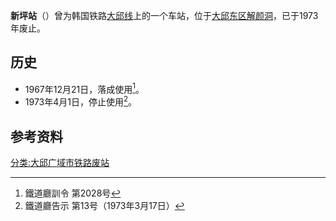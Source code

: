 {{朝鮮半島車站資訊
|公司色 = black
|文字色 = 
|站名 = 新坪站
|圖片 = 
|pxl = 
|圖片說明 =
|前一站 = [[东村站_(韩国铁道公社)|东村]]
|前一站距離 = 2.5
|後一站距離 = 2.9
|後一站 = [[半夜月站_(韩国铁道公社)|半夜月]]
|所屬路線 = [[大邱线|大邱线]]
|距離 = 5.6
|起點站 = [[东大邱站|东大邱]]
|諺文 = 신평역
|朝鮮漢字 = 新坪驛
|文觀部式 = Sinpyeong yeok
|馬-賴式 = 
|副站名 = 
|車站編號 = 
|停站路線數 = 
|所屬公司 = [[韩国铁道公社|韩国铁道公社]]
|所在地 =[[大邱|大邱]][[东区_(大邱)|东区]][[解颜洞|解颜洞]]
|車站構造 = 地面车站
|月台配置 = 
|啟用年月日 =1967年12月21日
|廢站年月日 =1973年4月1日
|上下車人次 = 
|統計年度 = 
|轉車 = 
|備註 = 
|全寬備註 = 
}}

'''新坪站'''（{{kor|諺=신평역|漢=新坪驛|羅=Sinpyeong yeok|f=y}}）曾为韩国铁路[[大邱线|大邱线]]上的一个车站，位于[[大邱|大邱]][[东区_(大邱)|东区]][[解颜洞|解颜洞]]，已于1973年废止。

== 历史 ==
*1967年12月21日，落成使用<ref>鐵道廳訓令 第2028号</ref>。
*1973年4月1日，停止使用<ref>鐵道廳告示 第13号（1973年3月17日）</ref>。

== 参考资料 ==
{{reflist}}

{{大邱线}}

[[分类:大邱广域市铁路废站|分类:大邱广域市铁路废站]]